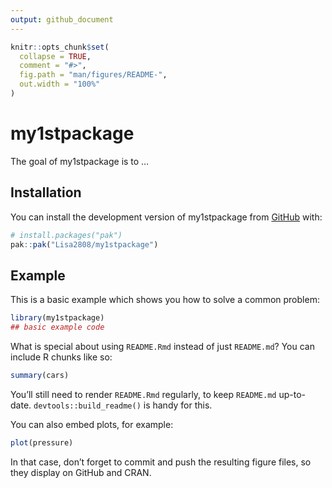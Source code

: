 ```yaml
---
output: github_document
---
```


<!-- README.md is generated from README.Rmd. Please edit that file -->

```r
knitr::opts_chunk$set(
  collapse = TRUE,
  comment = "#>",
  fig.path = "man/figures/README-",
  out.width = "100%"
)
```

# my1stpackage

<!-- badges: start -->
<!-- badges: end -->

The goal of my1stpackage is to ...

## Installation

You can install the development version of my1stpackage from [GitHub](https://github.com/) with:

``` r
# install.packages("pak")
pak::pak("Lisa2808/my1stpackage")
```

## Example

This is a basic example which shows you how to solve a common problem:

```r
library(my1stpackage)
## basic example code
```

What is special about using `README.Rmd` instead of just `README.md`? You can include R chunks like so:

```r
summary(cars)
```

You'll still need to render `README.Rmd` regularly, to keep `README.md` up-to-date. `devtools::build_readme()` is handy for this.

You can also embed plots, for example:

```r
plot(pressure)
```

In that case, don't forget to commit and push the resulting figure files, so they display on GitHub and CRAN.

